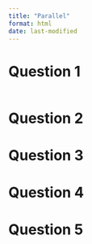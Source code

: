 ```yaml
---
title: "Parallel"
format: html
date: last-modified
---
```


# Question 1

```r

```

# Question 2

# Question 3

# Question 4

# Question 5